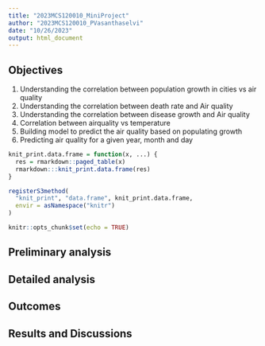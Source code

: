 ```yaml
---
title: "2023MCS120010_MiniProject"
author: "2023MCS120010_PVasanthaselvi"
date: "10/26/2023"
output: html_document
---
```


## Objectives
1. Understanding the correlation between population growth in cities vs air quality
2. Understanding the correlation between death rate  and Air quality
3. Understanding the correlation between disease growth and Air quality
4. Correlation between airquality vs temperature
4. Building model to predict the air quality based on populating growth
5. Predicting air quality for a given year, month and day



```r
knit_print.data.frame = function(x, ...) {
  res = rmarkdown::paged_table(x)
  rmarkdown:::knit_print.data.frame(res)
}

registerS3method(
  "knit_print", "data.frame", knit_print.data.frame,
  envir = asNamespace("knitr")
)
```


```r
knitr::opts_chunk$set(echo = TRUE)
```

## Preliminary analysis


## Detailed analysis



## Outcomes



## Results and Discussions